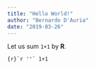 ```yaml
---
title: "Hello World!"
author: "Bernardo D'Auria"
date: "2019-03-26"
---
```


Let us sum `1+1` by **R**.

```{r}`r ''`
1+1
```